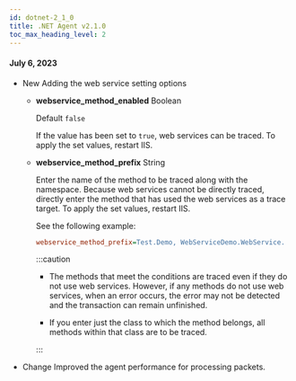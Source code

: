 ```yaml
---
id: dotnet-2_1_0
title: .NET Agent v2.1.0
toc_max_heading_level: 2
---
```


#### July 6, 2023

-   <Status>New</Status> Adding the web service setting options

    -   **webservice_method_enabled** <span class='type'>Boolean</span>

        Default `false`

        If the value has been set to `true`, web services can be traced. To apply the set values, restart IIS.

    -   **webservice_method_prefix** <span class='type'>String</span>

        Enter the name of the method to be traced along with the namespace. Because web services cannot be directly traced, directly enter the method that has used the web services as a trace target. To apply the set values, restart IIS.

        See the following example:

        ```ini title='whatap.conf'
        webservice_method_prefix=Test.Demo, WebServiceDemo.WebService.
        ```

        :::caution

        -   The methods that meet the conditions are traced even if they do not use web services. However, if any methods do not use web services, when an error occurs, the error may not be detected and the transaction can remain unfinished.

        -   If you enter just the class to which the method belongs, all methods within that class are to be traced.

        :::

-   <Status>Change</Status> Improved the agent performance for processing packets.
